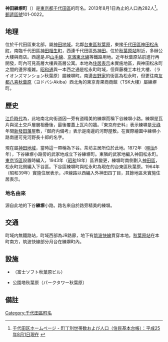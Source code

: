 {{pathnav|日本|東京都|千代田區|frame=1}}
{{Infobox Settlement
|official_name = 神田練塀町
|native_name =
|settlement_type = [[町|町]]
|image_skyline =
|imagesize =
|image_caption =
|image_flag =
|image_seal =
| image_map =
| map_caption =
| pushpin_map =
|subdivision_type = [[國家|國家]]
|subdivision_name = [[File:Flag_of_Japan.svg|border]] [[日本|日本]]
|subdivision_type1 = [[都道府縣|都道府縣]]
|subdivision_name1 = [[File:Flag_of_Tokyo_Prefecture.svg|25px]] [[東京都|東京都]]
|subdivision_type2 = [[東京都區部|特別區]]
|subdivision_name2 = [[File:Flag_of_Chiyoda,_Tokyo.svg|25px]] [[千代田區|千代田區]]
|established_title =
|established_date =
|government_type =
|leader_title =
|leader_name =
|area_magnitude =
|area_total_sq_mi =
|area_total_km2 =
|area_land_sq_mi =
|area_land_km2 =
|area_urban_sq_mi =
|area_urban_km2 =
|area_metro_km2 =
|area_metro_sq_mi =
|population_as_of= 2013年（平成25年）8月1日
|population_footnotes =
|population_total = 282
|population_urban =
|population_metro =
|population_density_sq_mi =
|population_density_km2 =
| timezone = [[日本標準時間|JST]]
| utc_offset = +9
|timezone_DST =
|utc_offset_DST =
|latd=|latm=|lats=|latNS=
|longd=|longm=|longs=|longEW=
|elevation_footnotes=
|elevation_m =
|elevation_ft =
|postal_code_type = [[郵遞區號|郵遞區號]]
|postal_code = 101-0022
|area_code =
|website =
|footnotes =
}}
'''神田練塀町'''（{{jpn|j=神田練塀町|hg=かんだねりべいちょう|rm=Kanda-neribeichō|f=y}}）是[[東京都|東京都]][[千代田區|千代田區]]的町名。2013年8月1日為止的人口為282人<ref>[http://www.city.chiyoda.lg.jp/koho/kuse/gaiyo/toke/cho-setai/cho-setaih2508.html 千代田区ホームページ - 町丁別世帯数および人口（住民基本台帳）：平成25年8月1日現在] {{webarchive|url=https://web.archive.org/web/20131027221615/http://www.city.chiyoda.lg.jp/koho/kuse/gaiyo/toke/cho-setai/cho-setaih2508.html |date=2013-10-27 }}</ref>。[[郵遞區號|郵遞區號]]101-0022。

== 地理 ==
位於千代田區東北部，屬[[神田區|神田地域]]。北鄰[[台東區|台東區]][[秋葉原|秋葉原]]，東接[[千代田區|千代田區]][[神田松永町|神田松永町]]，南臨千代田區[[神田相生町|神田相生町]]，西連千代田區[[外神田|外神田]]。位於[[秋葉原站|秋葉原站]]附近，多辦公大樓與商店。西邊是JR[[山手線|山手線]]、[[京濱東北線|京濱東北線]]等鐵路用地。近年秋葉原站前進行再開發，町內可見高層大樓與高層公寓。本地為[[住居表示|住居表示]]未實施地區，與神田松永町之間的邊界複雑。[[昭和通_(東京都)|昭和通]]與一本西之通是松永町町域，但齊藤機工本社大樓、{{link-ja|LIONS MANSION|大京|LIONS MANSION秋葉原}}（ライオンズマンション秋葉原）屬練塀町。南邊[[吉野家|吉野家]]的街區為松永町，但更往南[[友都八喜|友都八喜秋葉原]]（ヨドバシAkiba）西北角的東京青果商商館（TSK大樓）屬練塀町。

== 歷史 ==
[[江戶時代|江戶時代]]為{{link-ja|武家地|武家屋敷}}，此地南北向街道因一旁有道精美的練塀而稱下谷練塀小路。練塀是瓦片與泥土交戶層層相疊後，最後覆蓋上瓦片的牆。『東京府史料』表示練塀是[[元祿|元祿]]年間[[新發田藩|新發田藩]]{{link-ja|溝口氏|溝口氏|溝口家}}屋敷，『御府内備考』表示是南邊的河野屋敷。在實際繪圖中練塀小路南邊可見河野長十郎的名字。

現在屬[[神田區|神田地域]]，當時這一帶稱為下谷。茶坊主{{link-ja|河內山宗春|河内山宗春}}居所位於此地。1872年（[[明治|明治]]5年），下谷練塀小路旁的武家地成立下谷練塀町。東隣的武家地編入神田松永町。[[東京15區|東京15區]]設置時編入{{link-ja|下谷區|下谷区}}，1943年（[[昭和|昭和]]18年）區界變更，練塀町南側劃入[[神田區|神田區]]，松永町北側編入下谷區。下谷區練塀町與松永町為現在的台東區秋葉原。1964年（昭和39年）實施住居表示，JR線路以西編入外神田四丁目，其餘地區未實施住居表示。
=== 地名由來 ===
源自此地的下谷'''練塀'''小路。路名來自於路旁精美的練塀。

== 交通 ==
町域内無鐵路站，町域西部為JR路廊，地下有[[筑波快線|筑波快線]]貫穿本地。[[秋葉原站|秋葉原站]]在本町南方，筑波快線部分月台在練塀町內。

== 設施 ==
*{{link-ja|富士軟體|富士ソフト|富士軟體秋葉原大樓}}（富士ソフト秋葉原ビル）
*公園塔秋葉原（パークタワー秋葉原）

== 備註 ==
{{reflist}}

{{千代田區的町名}}
{{DEFAULTSORT:Kanda-Neribeicho}}
[[Category:千代田區町名|Category:千代田區町名]]